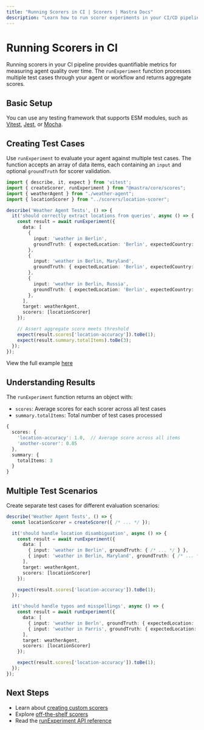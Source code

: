 ```yaml
---
title: "Running Scorers in CI | Scorers | Mastra Docs"
description: "Learn how to run scorer experiments in your CI/CD pipeline using the runExperiment function."
---
```


# Running Scorers in CI

Running scorers in your CI pipeline provides quantifiable metrics for measuring agent quality over time. The `runExperiment` function processes multiple test cases through your agent or workflow and returns aggregate scores.

## Basic Setup

You can use any testing framework that supports ESM modules, such as [Vitest](https://vitest.dev/), [Jest](https://jestjs.io/), or [Mocha](https://mochajs.org/).

## Creating Test Cases

Use `runExperiment` to evaluate your agent against multiple test cases. The function accepts an array of data items, each containing an `input` and optional `groundTruth` for scorer validation.

```typescript copy showLineNumbers title="src/mastra/agents/weather-agent.test.ts"
import { describe, it, expect } from 'vitest';
import { createScorer, runExperiment } from "@mastra/core/scores";
import { weatherAgent } from "./weather-agent";
import { locationScorer } from "../scorers/location-scorer";

describe('Weather Agent Tests', () => {
  it('should correctly extract locations from queries', async () => {
    const result = await runExperiment({
      data: [
        {
          input: 'weather in Berlin',
          groundTruth: { expectedLocation: 'Berlin', expectedCountry: 'DE' }
        },
        {
          input: 'weather in Berlin, Maryland',
          groundTruth: { expectedLocation: 'Berlin', expectedCountry: 'US' }
        },
        {
          input: 'weather in Berlin, Russia',
          groundTruth: { expectedLocation: 'Berlin', expectedCountry: 'RU' }
        },
      ],
      target: weatherAgent,
      scorers: [locationScorer]
    });

    // Assert aggregate score meets threshold
    expect(result.scores['location-accuracy']).toBe(1);
    expect(result.summary.totalItems).toBe(3);
  });
});
```

View the full example [here](/examples/scorers/running-in-ci)

## Understanding Results

The `runExperiment` function returns an object with:

- `scores`: Average scores for each scorer across all test cases
- `summary.totalItems`: Total number of test cases processed

```typescript
{
  scores: {
    'location-accuracy': 1.0,  // Average score across all items
    'another-scorer': 0.85
  },
  summary: {
    totalItems: 3
  }
}
```

## Multiple Test Scenarios

Create separate test cases for different evaluation scenarios:

```typescript copy showLineNumbers title="src/mastra/agents/weather-agent.test.ts"
describe('Weather Agent Tests', () => {
  const locationScorer = createScorer({ /* ... */ });

  it('should handle location disambiguation', async () => {
    const result = await runExperiment({
      data: [
        { input: 'weather in Berlin', groundTruth: { /* ... */ } },
        { input: 'weather in Berlin, Maryland', groundTruth: { /* ... */ } },
      ],
      target: weatherAgent,
      scorers: [locationScorer]
    });

    expect(result.scores['location-accuracy']).toBe(1);
  });

  it('should handle typos and misspellings', async () => {
    const result = await runExperiment({
      data: [
        { input: 'weather in Berln', groundTruth: { expectedLocation: 'Berlin', expectedCountry: 'DE' } },
        { input: 'weather in Parris', groundTruth: { expectedLocation: 'Paris', expectedCountry: 'FR' } },
      ],
      target: weatherAgent,
      scorers: [locationScorer]
    });

    expect(result.scores['location-accuracy']).toBe(1);
  });
});
```

## Next Steps

- Learn about [creating custom scorers](/docs/scorers/custom-scorers)
- Explore [off-the-shelf scorers](/docs/scorers/off-the-shelf-scorers)
- Read the [runExperiment API reference](/reference/scorers/run-experiment)
